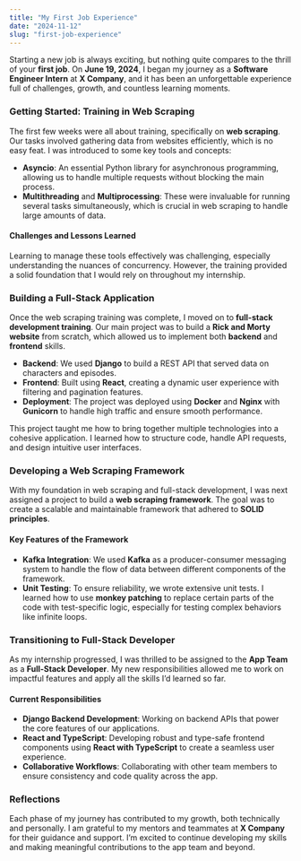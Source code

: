 ```yaml
---
title: "My First Job Experience"
date: "2024-11-12"
slug: "first-job-experience"
---
```


Starting a new job is always exciting, but nothing quite compares to the thrill of your **first job**. On **June 19, 2024**, I began my journey as a **Software Engineer Intern** at **X Company**, and it has been an unforgettable experience full of challenges, growth, and countless learning moments.

### Getting Started: Training in Web Scraping

The first few weeks were all about training, specifically on **web scraping**. Our tasks involved gathering data from websites efficiently, which is no easy feat. I was introduced to some key tools and concepts:

- **Asyncio**: An essential Python library for asynchronous programming, allowing us to handle multiple requests without blocking the main process.
- **Multithreading** and **Multiprocessing**: These were invaluable for running several tasks simultaneously, which is crucial in web scraping to handle large amounts of data.

#### Challenges and Lessons Learned

Learning to manage these tools effectively was challenging, especially understanding the nuances of concurrency. However, the training provided a solid foundation that I would rely on throughout my internship.

### Building a Full-Stack Application

Once the web scraping training was complete, I moved on to **full-stack development training**. Our main project was to build a **Rick and Morty website** from scratch, which allowed us to implement both **backend** and **frontend** skills.

- **Backend**: We used **Django** to build a REST API that served data on characters and episodes.
- **Frontend**: Built using **React**, creating a dynamic user experience with filtering and pagination features.
- **Deployment**: The project was deployed using **Docker** and **Nginx** with **Gunicorn** to handle high traffic and ensure smooth performance.

This project taught me how to bring together multiple technologies into a cohesive application. I learned how to structure code, handle API requests, and design intuitive user interfaces.

### Developing a Web Scraping Framework

With my foundation in web scraping and full-stack development, I was next assigned a project to build a **web scraping framework**. The goal was to create a scalable and maintainable framework that adhered to **SOLID principles**.

#### Key Features of the Framework

- **Kafka Integration**: We used **Kafka** as a producer-consumer messaging system to handle the flow of data between different components of the framework.
- **Unit Testing**: To ensure reliability, we wrote extensive unit tests. I learned how to use **monkey patching** to replace certain parts of the code with test-specific logic, especially for testing complex behaviors like infinite loops.

### Transitioning to Full-Stack Developer

As my internship progressed, I was thrilled to be assigned to the **App Team** as a **Full-Stack Developer**. My new responsibilities allowed me to work on impactful features and apply all the skills I’d learned so far.

#### Current Responsibilities

- **Django Backend Development**: Working on backend APIs that power the core features of our applications.
- **React and TypeScript**: Developing robust and type-safe frontend components using **React with TypeScript** to create a seamless user experience.
- **Collaborative Workflows**: Collaborating with other team members to ensure consistency and code quality across the app.

### Reflections

Each phase of my journey has contributed to my growth, both technically and personally. I am grateful to my mentors and teammates at **X Company** for their guidance and support. I’m excited to continue developing my skills and making meaningful contributions to the app team and beyond.
